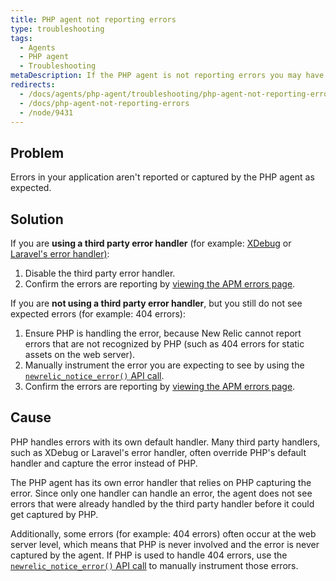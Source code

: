 ```yaml
---
title: PHP agent not reporting errors
type: troubleshooting
tags:
  - Agents
  - PHP agent
  - Troubleshooting
metaDescription: If the PHP agent is not reporting errors you may have to disable third party error handler or manually instrument the error using the agent API
redirects:
  - /docs/agents/php-agent/troubleshooting/php-agent-not-reporting-errors
  - /docs/php-agent-not-reporting-errors
  - /node/9431
---
```


## Problem

Errors in your application aren't reported or captured by the PHP agent as expected.

## Solution

If you are **using a third party error handler** (for example: [XDebug](https://xdebug.org/) or [Laravel's error handler)](https://laravel.com/docs/5.2/errors):

1. Disable the third party error handler.
2. Confirm the errors are reporting by [viewing the APM errors page](/docs/apm/applications-menu/events/view-apm-error-analytics).

If you are **not using a third party error handler**, but you still do not see expected errors (for example: 404 errors):

1. Ensure PHP is handling the error, because New Relic cannot report errors that are not recognized by PHP (such as 404 errors for static assets on the web server).
2. Manually instrument the error you are expecting to see by using the [`newrelic_notice_error()` API call](/docs/agents/php-agent/php-agent-api/newrelic_notice_error).
3. Confirm the errors are reporting by [viewing the APM errors page](/docs/apm/applications-menu/events/view-apm-error-analytics).

## Cause

PHP handles errors with its own default handler. Many third party handlers, such as XDebug or Laravel's error handler, often override PHP's default handler and capture the error instead of PHP.

The PHP agent has its own error handler that relies on PHP capturing the error. Since only one handler can handle an error, the agent does not see errors that were already handled by the third party handler before it could get captured by PHP.

Additionally, some errors (for example: 404 errors) often occur at the web server level, which means that PHP is never involved and the error is never captured by the agent. If PHP is used to handle 404 errors, use the [`newrelic_notice_error()` API call](/docs/agents/php-agent/php-agent-api/newrelic_notice_error) to manually instrument those errors.
